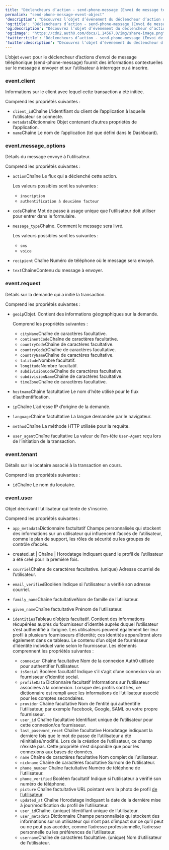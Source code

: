 ---
title: "Déclencheurs d’action - send-phone-message (Envoi de message téléphonique) - Event object (Objet d’événement)"
permalink: "send-phone-message-event-object"
'description': "Découvrez l’objet d’événement du déclencheur d’action d’envoi de message téléphonique (send-phone-message), qui fournit des informations contextuelles sur le message à envoyer et l’utilisateur à interroger ou à inscrire."
'og:title': "Déclencheurs d’action - send-phone-message (Envoi de message téléphonique) - Event object (Objet d’événement)"
'og:description': "Découvrez l’objet d’événement du déclencheur d’action d’envoi de message téléphonique (send-phone-message), qui fournit des informations contextuelles sur le message à envoyer et l’utilisateur à interroger ou à inscrire."
'og:image': "https://cdn2.auth0.com/docs/1.14567.0/img/share-image.png"
'twitter:title': "Déclencheurs d’action - send-phone-message (Envoi de message téléphonique) - Event object (Objet d’événement)"
'twitter:description': "Découvrez l’objet d’événement du déclencheur d’action d’envoi de message téléphonique (send-phone-message), qui fournit des informations contextuelles sur le message à envoyer et l’utilisateur à interroger ou à inscrire."
---

L’objet `event` pour le déclencheur d’actions d’envoi de message téléphonique (send-phone-message) fournit des informations contextuelles sur le message à envoyer et sur l’utilisateur à interroger ou à inscrire.

### event.client

Informations sur le client avec lequel cette transaction a été initiée.

Comprend les propriétés suivantes :

* `client_id`Chaîne L’identifiant du client de l’application à laquelle l’utilisateur se connecte.
* `metadata`Dictionnaire Objet contenant d’autres propriétés de l’application.
* `name`Chaîne Le nom de l’application (tel que défini dans le Dashboard).

### event.message_options

Détails du message envoyé à l’utilisateur.

Comprend les propriétés suivantes :

* `action`Chaîne Le flux qui a déclenché cette action.

  Les valeurs possibles sont les suivantes :

  + `inscription`
  + `authentification à deuxième facteur`
* `code`Chaîne Mot de passe à usage unique que l’utilisateur doit utiliser pour entrer dans le formulaire.
* `message_type`Chaîne. Comment le message sera livré.

  Les valeurs possibles sont les suivantes :

  + `sms`
  + `voice`
* `recipient` Chaîne Numéro de téléphone où le message sera envoyé.
* `text`ChaîneContenu du message à envoyer.

### event.request

Détails sur la demande qui a initié la transaction.

Comprend les propriétés suivantes :

* `geoip`Objet. Contient des informations géographiques sur la demande.

  Comprend les propriétés suivantes :

  + `cityName`Chaîne de caractères facultative.
  + `continentCode`Chaîne de caractères facultative.
  + `countryCode`Chaîne de caractères facultative.
  + `countryCode3`Chaîne de caractères facultative.
  + `countryName`Chaîne de caractères facultative.
  + `latitude`Nombre facultatif.
  + `longitude`Nombre facultatif.
  + `subdivisionCode`Chaîne de caractères facultative.
  + `subdivisionName`Chaîne de caractères facultative.
  + `timeZone`Chaîne de caractères facultative.
* `hostname`Chaîne factultative Le nom d’hôte utilisé pour le flux d’authentification.
* `ip`Chaîne L’adresse IP d’origine de la demande.
* `language`Chaîne factultative La langue demandée par le navigateur.
* `method`Chaîne La méthode HTTP utilisée pour la requête.
* `user_agent`Chaîne facultative La valeur de l’en-tête `User-Agent` reçu lors de l’initiation de la transaction.

### event.tenant

Détails sur le locataire associé à la transaction en cours.

Comprend les propriétés suivantes :

* `id`Chaîne Le nom du locataire.

### event.user

Objet décrivant l’utilisateur qui tente de s’inscrire.

Comprend les propriétés suivantes :

* `app_metadata`Dictionnaire factultatif Champs personnalisés qui stockent des informations sur un utilisateur qui influencent l’accès de l’utilisateur, comme le plan de support, les rôles de sécurité ou les groupes de contrôle d’accès.
* created_at | Chaîne | Horodatage indiquant quand le profil de l’utilisateur a été créé pour la première fois.
* `courriel`Chaîne de caractères facultative. (unique) Adresse courriel de l’utilisateur.
* `email_verified`Booléen Indique si l’utilisateur a vérifié son adresse courriel.
* `family_name`Chaîne factultativeNom de famille de l’utilisateur.
* `given_name`Chaîne factultative Prénom de l’utilisateur.
* `identities`Tableau d’objets facultatif. Contient des informations récupérées auprès du fournisseur d’identité auprès duquel l’utilisateur s’est authentifié à l’origine. Les utilisateurs peuvent également lier leur profil à plusieurs fournisseurs d’identité; ces identités apparaîtront alors également dans ce tableau. Le contenu d’un objet de fournisseur d’identité individuel varie selon le fournisseur. Les éléments comprennent les propriétés suivantes :

  + `connexion` Chaîne facultative Nom de la connexion Auth0 utilisée pour authentifier l’utilisateur.
  + `isSocial` Booléen facultatif Indique s’il s’agit d’une connexion via un fournisseur d’identité social.
  + `profileData` Dictionnaire facultatif Informations sur l’utilisateur associées à la connexion. Lorsque des profils sont liés, ce dictionnaire est rempli avec les informations de l’utilisateur associé pour les comptes secondaires.
  + `provider` Chaîne facultative Nom de l’entité qui authentifie l’utilisateur, par exemple Facebook, Google, SAML ou votre propre fournisseur.
  + `user_id` Chaîne facultative Identifiant unique de l’utilisateur pour cette connexion/ce fournisseur.
  + `last_password_reset` Chaîne facultative Horodatage indiquant la dernière fois que le mot de passe de l’utilisateur a été réinitialisé/modifié. Lors de la création de l’utilisateur, ce champ n’existe pas. Cette propriété n’est disponible que pour les connexions aux bases de données.
  + `name` Chaîne de caractères facultative Nom complet de l’utilisateur.
  + `nickname` Chaîne de caractères facultative Surnom de l’utilisateur.
  + `phone_number` Chaîne factultative Numéro de téléphone de l’utilisateur.
  + `phone_verified` Booléen facultatif Indique si l’utilisateur a vérifié son numéro de téléphone.
  + `picture` Chaîne factultative URL pointant vers la photo de profil [de l’utilisateur](https://auth0.com/docs/users/change-user-picture).
  + `updated_at` Chaîne Horodatage indiquant la date de la dernière mise à jour/modification du profil de l’utilisateur.
  + `user_id`Chaîne. (unique) Identifiant unique de l’utilisateur.
  + `user_metadata` Dictionnaire Champs personnalisés qui stockent des informations sur un utilisateur qui n’ont pas d’impact sur ce qu’il peut ou ne peut pas accéder, comme l’adresse professionnelle, l’adresse personnelle ou les préférences de l’utilisateur.
  + `username`Chaîne de caractères facultative. (unique) Nom d’utilisateur de l’utilisateur.